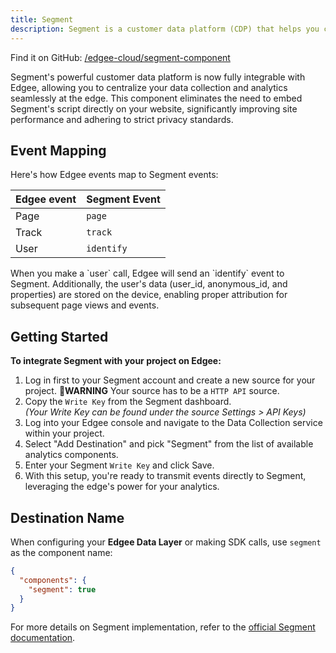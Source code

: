 ```yaml
---
title: Segment
description: Segment is a customer data platform (CDP) that helps you collect, clean, and activate your customer data, **now at the edge**.
---
```



<EdgeeSdk />

Find it on GitHub: [<Icon icon="github" iconType="solid" /> /edgee-cloud/segment-component](https://github.com/edgee-cloud/segment-component)

Segment's powerful customer data platform is now fully integrable with Edgee, allowing you to centralize your data collection 
and analytics seamlessly at the edge. This component eliminates the need to embed Segment's script directly on your website, 
significantly improving site performance and adhering to strict privacy standards.

## Event Mapping

Here's how Edgee events map to Segment events:

| Edgee event | Segment Event |
|-------------|---------------|
| Page        | `page`        |
| Track       | `track`       |
| User        | `identify`    |

<Note>
  When you make a `user` call, Edgee will send an `identify` event to Segment.
  Additionally, the user's data (user_id, anonymous_id, and properties) are stored on the device,
  enabling proper attribution for subsequent page views and events.
</Note>

## Getting Started

**To integrate Segment with your project on Edgee:**

1. Log in first to your Segment account and create a new source for your project. 🚨**WARNING** Your source has to be a `HTTP API` source.
2. Copy the `Write Key` from the Segment dashboard. <br />
_(Your Write Key can be found under the source Settings > API Keys)_
3. Log into your Edgee console and navigate to the Data Collection service within your project.
4. Select "Add Destination" and pick "Segment" from the list of available analytics components.
5. Enter your Segment `Write Key` and click Save.
6. With this setup, you're ready to transmit events directly to Segment, leveraging the edge's power for your analytics.

## Destination Name

When configuring your **Edgee Data Layer** or making SDK calls, use `segment` as the component name:

```json
{
  "components": {
    "segment": true
  }
}
```

For more details on Segment implementation, refer to the 
[official Segment documentation](https://segment.com/docs/).